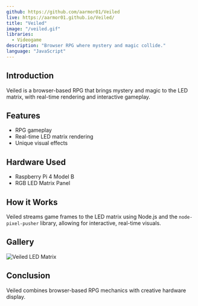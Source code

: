 ```yaml
---
github: https://github.com/aarmor01/Veiled
live: https://aarmor01.github.io/Veiled/
title: "Veiled"
image: "/veiled.gif"
libraries:
  - Videogame
description: "Browser RPG where mystery and magic collide."
language: "JavaScript"
---
```


## Introduction

Veiled is a browser-based RPG that brings mystery and magic to the LED matrix, with real-time rendering and interactive gameplay.

## Features

- RPG gameplay
- Real-time LED matrix rendering
- Unique visual effects

## Hardware Used

- Raspberry Pi 4 Model B
- RGB LED Matrix Panel

## How it Works

Veiled streams game frames to the LED matrix using Node.js and the `node-pixel-pusher` library, allowing for interactive, real-time visuals.

## Gallery

![Veiled LED Matrix](https://cdn.sanity.io/images/kecg41hi/production/e3c5bc72adf785405a476df1db11cbdf9a28c8c6-3840x2160.png?w=828&q=85&fit=max&auto=format)

## Conclusion

Veiled combines browser-based RPG mechanics with creative hardware display.
